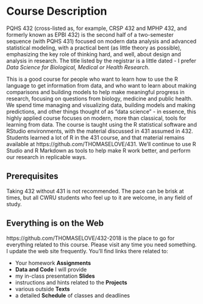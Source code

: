 # Course Description

PQHS 432 (cross-listed as, for example, CRSP 432 and MPHP 432, and formerly known as EPBI 432) is the second half of a two-semester sequence (with PQHS 431) focused on modern data analysis and advanced statistical modeling, with a practical bent (as little theory as possible), emphasizing the key role of thinking hard, and well, about design and analysis in research. The title listed by the registrar is a little dated - I prefer *Data Science for Biological, Medical or Health Research*.

This is a good course for people who want to learn how to use the R language to get information from data, and who want to learn about making comparisons and building models to help make meaningful progress in research, focusing on questions from biology, medicine and public health. We spend time managing and visualizing data, building models and making predictions, and other things thought of as "data science" - in essence, this highly applied course focuses on modern, more than classical, tools for learning from data. The course is taught using the R statistical software and RStudio environments, with the material discussed in 431 assumed in 432. Students learned a lot of R in the 431 course, and that material remains available at https://github.com/THOMASELOVE/431. We'll continue to use R Studio and R Markdown as tools to help make R work better, and perform our research in replicable ways.

## Prerequisites

Taking 432 without 431 is not recommended. The pace can be brisk at times, but all CWRU students who feel up to it are welcome, in any field of study. 

## Everything is on the Web

https://github.com/THOMASELOVE/432-2018 is the place to go for everything related to this course. Please visit any time you need something. I update the web site frequently. You'll find links there related to:

- Your homework **Assignments**
- **Data and Code** I will provide
- my in-class presentation **Slides**
- instructions and hints related to the **Projects**
- various outside **Texts**
- a detailed **Schedule** of classes and deadlines
